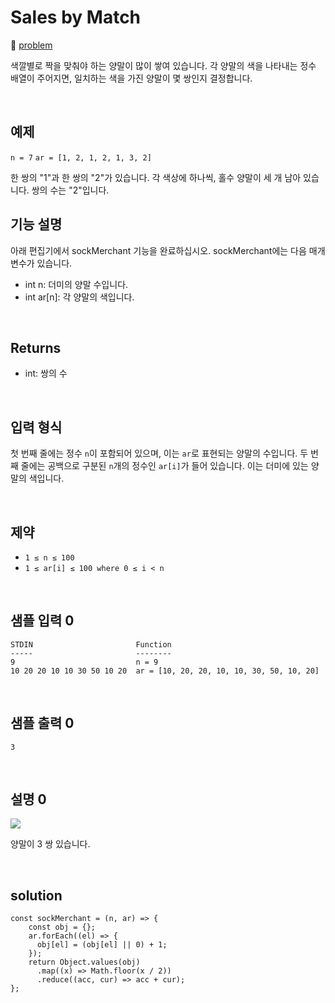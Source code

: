 # Sales by Match

🔗 [problem](https://www.hackerrank.com/challenges/sock-merchant/problem?isFullScreen=true)

색깔별로 짝을 맞춰야 하는 양말이 많이 쌓여 있습니다. 각 양말의 색을 나타내는 정수 배열이 주어지면, 일치하는 색을 가진 양말이 몇 쌍인지 결정합니다.

<br />

## 예제

`n = 7`
`ar = [1, 2, 1, 2, 1, 3, 2]`

한 쌍의 "1"과 한 쌍의 "2"가 있습니다. 각 색상에 하나씩, 홀수 양말이 세 개 남아 있습니다. 쌍의 수는 "2"입니다.

## 기능 설명

아래 편집기에서 sockMerchant 기능을 완료하십시오.
sockMerchant에는 다음 매개 변수가 있습니다.

- int n: 더미의 양말 수입니다.
- int ar[n]: 각 양말의 색입니다.

<br />

## Returns

- int: 쌍의 수

<br />

## 입력 형식

첫 번째 줄에는 정수 `n`이 포함되어 있으며, 이는 `ar`로 표현되는 양말의 수입니다.
두 번째 줄에는 공백으로 구분된 `n`개의 정수인 `ar[i]`가 들어 있습니다. 이는 더미에 있는 양말의 색입니다.

<br />

## 제약

- `1 ≤ n ≤ 100`
- `1 ≤ ar[i] ≤ 100 where 0 ≤ i < n`

<br />

## 샘플 입력 0

```
STDIN                       Function
-----                       --------
9                           n = 9
10 20 20 10 10 30 50 10 20  ar = [10, 20, 20, 10, 10, 30, 50, 10, 20]
```

<br />

## 샘플 출력 0

```
3
```

<br />

## 설명 0

![](https://s3.amazonaws.com/hr-challenge-images/25168/1474122392-c7b9097430-sock.png)

양말이 3 쌍 있습니다.

<br />

## solution

```JS
const sockMerchant = (n, ar) => {
    const obj = {};
    ar.forEach((el) => {
      obj[el] = (obj[el] || 0) + 1;
    });
    return Object.values(obj)
      .map((x) => Math.floor(x / 2))
      .reduce((acc, cur) => acc + cur);
};
```

<br />
